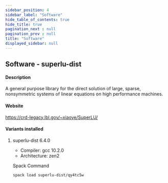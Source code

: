 ```yaml
---
sidebar_position: 4
sidebar_label: "Software"
hide_table_of_contents: true
hide_title: true
pagination_next : null
pagination_prev : null
title: "Software"
displayed_sidebar: null
---
```


## Software - superlu-dist


#### Description
A general purpose library for the direct solution of large, sparse, nonsymmetric systems of linear equations on high performance machines.

#### Website
https://crd-legacy.lbl.gov/~xiaoye/SuperLU/

#### Variants installed

1. superlu-dist 6.4.0

    - Compiler: gcc 10.2.0
    - Architecture: zen2

    Spack Command
    ```bash
    spack load superlu-dist/qy4tc5w
    ```
